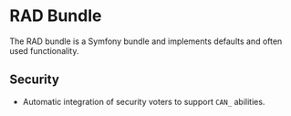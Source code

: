 
# RAD Bundle

<LinkList
	github="https://github.com/21TORR/RadBundle"
	packagist="https://packagist.org/packages/21torr/rad"
/>

The RAD bundle is a Symfony bundle and implements defaults and often used functionality.

## Security

- Automatic integration of security voters to support `CAN_` abilities.
